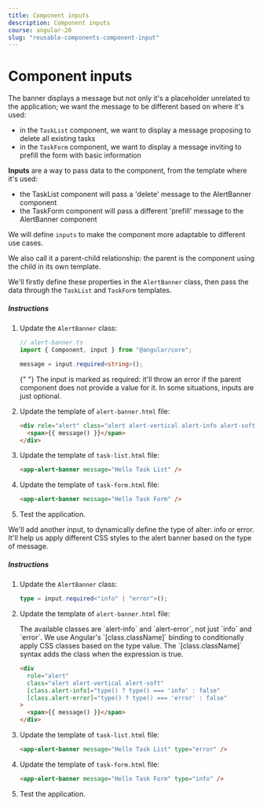 ```yaml
---
title: Component inputs
description: Component inputs
course: angular-20
slug: "reusable-components-component-input"
---
```



# Component inputs

The banner displays a message but not only it's a placeholder unrelated to the application; we want the message to be different based on where it's used:

- in the `TaskList` component, we want to display a message proposing to delete all existing tasks
- in the `TaskForm` component, we want to display a message inviting to prefill the form with basic information

**Inputs** are a way to pass data to the component, from the template where it's used:

- the TaskList component will pass a 'delete' message to the AlertBanner component
- the TaskForm component will pass a different 'prefill' message to the AlertBanner component

We will define `inputs` to make the component more adaptable to different use cases.

We also call it a parent-child relationship: the parent is the component using the child in its own template.

We'll firstly define these properties in the `AlertBanner` class, then pass the data through the `TaskList` and `TaskForm` templates.

##### Instructions

<Steps>

1. Update the `AlertBanner` class:

   ```typescript ins="input "
   // alert-banner.ts
   import { Component, input } from "@angular/core";

   message = input.required<string>();
   ```

   {" "}
   <NotificationCard state="info" title="Note">
     The input is marked as required: it'll throw an error if the parent
     component does not provide a value for it. In some situations, inputs are
     just optional.
   </NotificationCard>

2. Update the template of `alert-banner.html` file:

   ```html ins="{{ message() }}"
   <div role="alert" class="alert alert-vertical alert-info alert-soft">
     <span>{{ message() }}</span>
   </div>
   ```

3. Update the template of `task-list.html` file:

   ```html
   <app-alert-banner message="Hello Task List" />
   ```

4. Update the template of `task-form.html` file:

   ```html
   <app-alert-banner message="Hello Task Form" />
   ```

5. Test the application.

</Steps>

We'll add another input, to dynamically define the type of alter: info or error.
It'll help us apply different CSS styles to the alert banner based on the type of message.

##### Instructions

<Steps>

1. Update the `AlertBanner` class:

   ```typescript
   type = input.required<"info" | "error">();
   ```

2. Update the template of `alert-banner.html` file:

   <NotificationCard state="info" title="Note">
     The available classes are `alert-info` and `alert-error`, not just `info`
     and `error`. We use Angular's `[class.className]` binding to conditionally
     apply CSS classes based on the type value. The `[class.className]` syntax
     adds the class when the expression is true.
   </NotificationCard>

   ```html
   <div
     role="alert"
     class="alert alert-vertical alert-soft"
     [class.alert-info]="type() ? type() === 'info' : false"
     [class.alert-error]="type() ? type() === 'error' : false"
   >
     <span>{{ message() }}</span>
   </div>
   ```

3. Update the template of `task-list.html` file:

   ```html
   <app-alert-banner message="Hello Task List" type="error" />
   ```

4. Update the template of `task-form.html` file:

   ```html
   <app-alert-banner message="Hello Task Form" type="info" />
   ```

5. Test the application.

</Steps>

